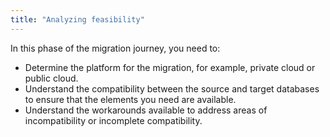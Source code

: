 ```yaml
---
title: "Analyzing feasibility"
---
```



In this phase of the migration journey, you need to:

-  Determine the platform for the migration, for example, private cloud or public cloud.
-  Understand the compatibility between the source and target databases to ensure that the elements you need are available.
-  Understand the workarounds available to address areas of incompatibility or incomplete compatibility.
